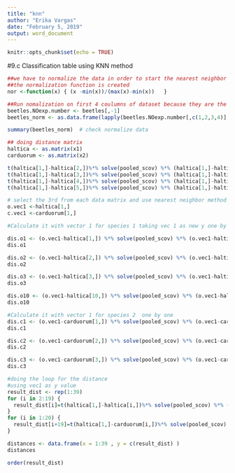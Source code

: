 ```yaml
---
title: "knn"
author: "Erika Vargas"
date: "February 5, 2019"
output: word_document
---
```


```r
knitr::opts_chunk$set(echo = TRUE)
```

#9.c Classification table using KNN method
```r
##we have to normalize the data in order to start the nearest neighbor method
##the normalization function is created
nor <-function(x) { (x -min(x))/(max(x)-min(x))   }

##Run nomalization on first 4 coulumns of dataset because they are the predictors
beetles.NOexp.number <- beetles[,-1]
beetles_norm <- as.data.frame(lapply(beetles.NOexp.number[,c(1,2,3,4)], nor))

summary(beetles_norm)  # check normalize data

```

```r
## doing distance matrix 
haltica <- as.matrix(x1)
carduorum <- as.matrix(x2)

t(haltica[1,]-haltica[2,])%*% solve(pooled_scov) %*% (haltica[1,]-haltica[2,])
t(haltica[1,]-haltica[3,])%*% solve(pooled_scov) %*% (haltica[1,]-haltica[3,])
t(haltica[1,]-haltica[4,])%*% solve(pooled_scov) %*% (haltica[1,]-haltica[4,])
t(haltica[1,]-haltica[5,])%*% solve(pooled_scov) %*% (haltica[1,]-haltica[5,])

# select the 3rd from each data matrix and use nearest neighbor method to assign them into group1 or group2
o.vec1 <-haltica[1,]
c.vec1 <-carduorum[1,]

#Calculate it with vector 1 for species 1 taking vec 1 as new y one by one

dis.o1 <- (o.vec1-haltica[1,]) %*% solve(pooled_scov) %*% (o.vec1-haltica[1,])
dis.o1

dis.o2 <- (o.vec1-haltica[2,]) %*% solve(pooled_scov) %*% (o.vec1-haltica[2,])
dis.o2

dis.o3 <- (o.vec1-haltica[3,]) %*% solve(pooled_scov) %*% (o.vec1-haltica[3,])
dis.o3

dis.o10 <- (o.vec1-haltica[10,]) %*% solve(pooled_scov) %*% (o.vec1-haltica[10,])
dis.o10

#Calculate it with vector 1 for species 2  one by one 
dis.c1 <- (o.vec1-carduorum[1,]) %*% solve(pooled_scov) %*% (o.vec1-carduorum[1,])
dis.c1

dis.c2 <- (o.vec1-carduorum[2,]) %*% solve(pooled_scov) %*% (o.vec1-carduorum[2,])
dis.c2

dis.c3 <- (o.vec1-carduorum[3,]) %*% solve(pooled_scov) %*% (o.vec1-carduorum[3,])
dis.c3
```


```r
#doing the loop for the distance 
#using vec1 as y value 
result_dist <- rep(1:39)
for (i in 2:19) {
  result_dist[i]=t(haltica[1,]-haltica[i,])%*% solve(pooled_scov) %*% (haltica[1,]-haltica[i,])
}
for (i in 1:20) {
  result_dist[i+19]=t(haltica[1,]-carduorum[i,])%*% solve(pooled_scov) %*% (haltica[1,]-carduorum[i,])
}

distances <- data.frame(x = 1:39 , y = c(result_dist) )
distances

order(result_dist)

```
